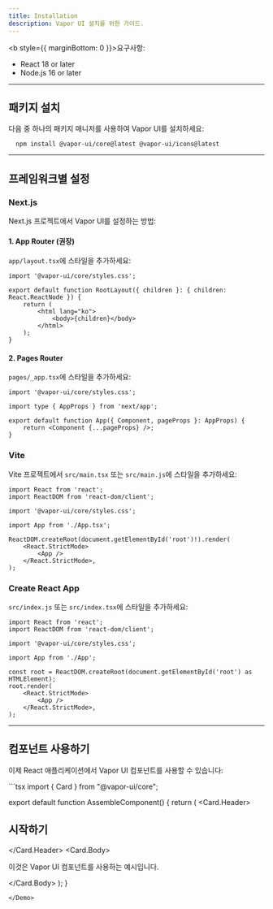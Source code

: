 ```yaml
---
title: Installation
description: Vapor UI 설치를 위한 가이드.
---
```


<b style={{ marginBottom: 0 }}>요구사항:</b>
<ul style={{ marginTop: 0 }}>
    <li>React 18 or later</li>
    <li>Node.js 16 or later</li>
</ul>

---

## 패키지 설치

다음 중 하나의 패키지 매니저를 사용하여 Vapor UI를 설치하세요:

```package-install
  npm install @vapor-ui/core@latest @vapor-ui/icons@latest
```

---

## 프레임워크별 설정

### Next.js

Next.js 프로젝트에서 Vapor UI를 설정하는 방법:

#### 1. App Router (권장)

`app/layout.tsx`에 스타일을 추가하세요:

```tsx
import '@vapor-ui/core/styles.css';

export default function RootLayout({ children }: { children: React.ReactNode }) {
    return (
        <html lang="ko">
            <body>{children}</body>
        </html>
    );
}
```

#### 2. Pages Router

`pages/_app.tsx`에 스타일을 추가하세요:

```tsx
import '@vapor-ui/core/styles.css';

import type { AppProps } from 'next/app';

export default function App({ Component, pageProps }: AppProps) {
    return <Component {...pageProps} />;
}
```

### Vite

Vite 프로젝트에서 `src/main.tsx` 또는 `src/main.js`에 스타일을 추가하세요:

```tsx
import React from 'react';
import ReactDOM from 'react-dom/client';

import '@vapor-ui/core/styles.css';

import App from './App.tsx';

ReactDOM.createRoot(document.getElementById('root')!).render(
    <React.StrictMode>
        <App />
    </React.StrictMode>,
);
```

### Create React App

`src/index.js` 또는 `src/index.tsx`에 스타일을 추가하세요:

```tsx
import React from 'react';
import ReactDOM from 'react-dom/client';

import '@vapor-ui/core/styles.css';

import App from './App';

const root = ReactDOM.createRoot(document.getElementById('root') as HTMLElement);
root.render(
    <React.StrictMode>
        <App />
    </React.StrictMode>,
);
```

---

## 컴포넌트 사용하기

이제 React 애플리케이션에서 Vapor UI 컴포넌트를 사용할 수 있습니다:

<Demo name="assemble-component">
```tsx
import { Card } from "@vapor-ui/core";

export default function AssembleComponent() {
  return (
    <Card>
      <Card.Header>
        <h2>시작하기</h2>
      </Card.Header>
      <Card.Body>
        <p>이것은 Vapor UI 컴포넌트를 사용하는 예시입니다.</p>
      </Card.Body>
    </Card>
  );
}
```
</Demo>

